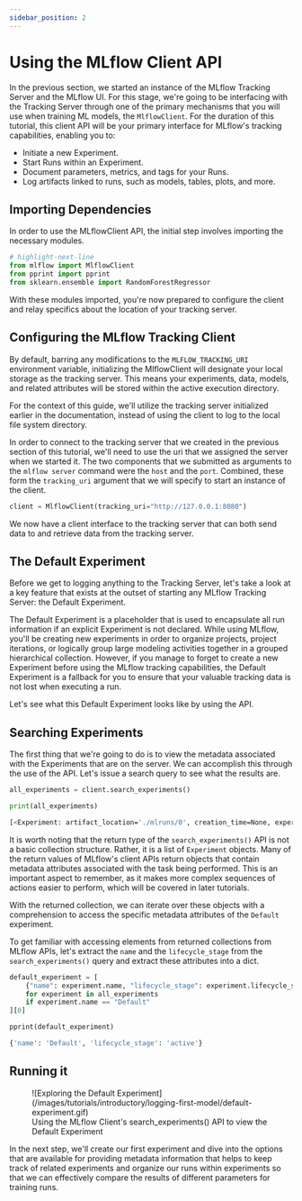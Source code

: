 ```yaml
---
sidebar_position: 2
---
```



# Using the MLflow Client API

In the previous section, we started an instance of the MLflow Tracking Server and the MLflow UI.
For this stage, we're going to be interfacing with the Tracking Server through one of the primary mechanisms
that you will use when training ML models, the <APILink fn="mlflow.client.MlflowClient">`MlflowClient`</APILink>.
For the duration of this tutorial, this client API will be your primary interface for MLflow's tracking
capabilities, enabling you to:

- Initiate a new Experiment.
- Start Runs within an Experiment.
- Document parameters, metrics, and tags for your Runs.
- Log artifacts linked to runs, such as models, tables, plots, and more.

## Importing Dependencies

In order to use the MLflowClient API, the initial step involves importing the necessary modules.

```python
# highlight-next-line
from mlflow import MlflowClient
from pprint import pprint
from sklearn.ensemble import RandomForestRegressor
```

With these modules imported, you're now prepared to configure the client and relay specifics about the location of your tracking server.

## Configuring the MLflow Tracking Client

By default, barring any modifications to the `MLFLOW_TRACKING_URI` environment variable, initializing
the MlflowClient will designate your local storage as the tracking server.
This means your experiments, data, models, and related attributes will be stored within the active execution directory.

For the context of this guide, we'll utilize the tracking server initialized earlier in the documentation, instead of using the
client to log to the local file system directory.

In order to connect to the tracking server that we created in the previous section of this tutorial, we'll need to use the uri that we
assigned the server when we started it. The two components that we submitted as arguments to the `mlflow server` command were the
`host` and the `port`. Combined, these form the `tracking_uri` argument that we will specify to start an instance of the client.

```python
client = MlflowClient(tracking_uri="http://127.0.0.1:8080")
```

We now have a client interface to the tracking server that can both send data to and retrieve data from the tracking server.

## The Default Experiment

Before we get to logging anything to the Tracking Server, let's take a look at a key feature that exists at the outset of starting any MLflow
Tracking Server: the Default Experiment.

The Default Experiment is a placeholder that is used to encapsulate all run information if an explicit Experiment is not declared.
While using MLflow, you'll be creating new experiments in order to organize projects, project iterations, or logically group large modeling activities
together in a grouped hierarchical collection. However, if you manage to forget to create a new Experiment before using the MLflow tracking
capabilities, the Default Experiment is a fallback for you to ensure that your valuable tracking data is not lost when executing a run.

Let's see what this Default Experiment looks like by using the <APILink fn="mlflow.client.MlflowClient.search_experiments" /> API.

## Searching Experiments

The first thing that we're going to do is to view the metadata associated with the Experiments that are on the server. We can accomplish this through the
use of the <APILink fn="mlflow.client.MlflowClient.search_experiments" /> API. Let's issue a search query to see what the results are.

```python
all_experiments = client.search_experiments()

print(all_experiments)
```

```bash title="Output result"
[<Experiment: artifact_location='./mlruns/0', creation_time=None, experiment_id='0', last_update_time=None, lifecycle_stage='active', name='Default', tags={}>]
```

It is worth noting that the return type of the `search_experiments()` API is not a basic collection structure. Rather, it is a list of
`Experiment` objects. Many of the return values of MLflow's client APIs return objects that contain metadata attributes associated with the task being performed. This
is an important aspect to remember, as it makes more complex sequences of actions easier to perform, which will be covered in later tutorials.

With the returned collection, we can iterate over these objects with a comprehension to access the specific metadata attributes of the `Default` experiment.

To get familiar with accessing elements from returned collections from MLflow APIs, let's extract the `name` and the `lifecycle_stage` from the `search_experiments()`
query and extract these attributes into a dict.

```python
default_experiment = [
    {"name": experiment.name, "lifecycle_stage": experiment.lifecycle_stage}
    for experiment in all_experiments
    if experiment.name == "Default"
][0]

pprint(default_experiment)
```

```bash title="Default Experiment name and stage as a dict"
{'name': 'Default', 'lifecycle_stage': 'active'}
```

## Running it

<figure className="center-div" style={{ width: 1024, maxWidth: "100%", textAlign: "center" }}>
  ![Exploring the Default Experiment](/images/tutorials/introductory/logging-first-model/default-experiment.gif)
  <figcaption>Using the MLflow Client's search_experiments() API to view the Default Experiment</figcaption>
</figure>

In the next step, we'll create our first experiment and dive into the options that are available for
providing metadata information that helps to keep track of related experiments and organize our
runs within experiments so that we can effectively compare the results of different parameters
for training runs.
